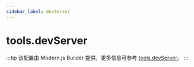```yaml
---
sidebar_label: devServer
---
```


# tools.devServer

:::tip
该配置由 Modern.js Builder 提供，更多信息可参考 [tools.devServer](https://modernjs.dev/builder/api/config-tools.html#tools-devserver)。
:::


<Main />
